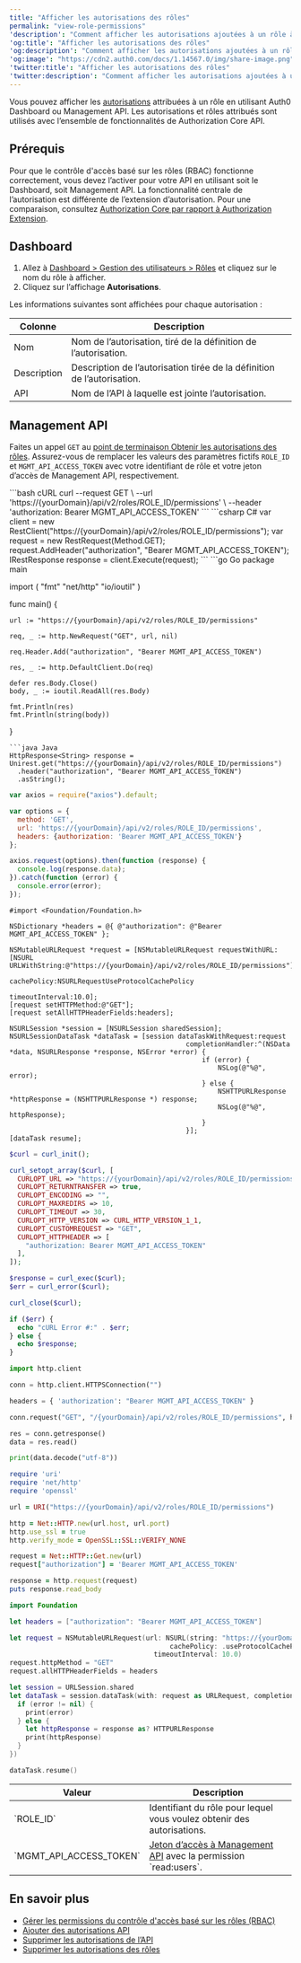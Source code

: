 ```yaml
---
title: "Afficher les autorisations des rôles"
permalink: "view-role-permissions"
'description': "Comment afficher les autorisations ajoutées à un rôle à l’aide d’Auth0 Dashboard ou de Management API."
'og:title': "Afficher les autorisations des rôles"
'og:description': "Comment afficher les autorisations ajoutées à un rôle à l’aide d’Auth0 Dashboard ou de Management API."
'og:image': "https://cdn2.auth0.com/docs/1.14567.0/img/share-image.png"
'twitter:title': "Afficher les autorisations des rôles"
'twitter:description': "Comment afficher les autorisations ajoutées à un rôle à l’aide d’Auth0 Dashboard ou de Management API."
---
```



Vous pouvez afficher les [autorisations](/docs/fr-ca/manage-users/access-control/rbac) attribuées à un rôle en utilisant <Tooltip href="/docs/docs/fr-ca/glossary?term=auth0-dashboard" tip="Auth0 Dashboard
Principal produit d’Auth0 pour configurer vos services." cta="Voir le glossaire">Auth0 Dashboard</Tooltip> ou <Tooltip href="/docs/docs/fr-ca/glossary?term=management-api" tip="Management API
Un produit permettant aux clients d’effectuer des tâches administratives." cta="Voir le glossaire">Management API</Tooltip>. Les autorisations et rôles attribués sont utilisés avec l’ensemble de fonctionnalités de Authorization Core API.

## Prérequis

Pour que le contrôle d'accès basé sur les rôles (RBAC) fonctionne correctement, vous devez l’activer pour votre API en utilisant soit le Dashboard, soit Management API. La fonctionnalité centrale de l’autorisation est différente de l’extension d’autorisation. Pour une comparaison, consultez [Authorization Core par rapport à Authorization Extension](/docs/fr-ca/manage-users/access-control/authorization-core-vs-authorization-extension).

## Dashboard

1. Allez à [Dashboard > Gestion des utilisateurs > Rôles](https://manage.auth0.com/#/roles) et cliquez sur le nom du rôle à afficher.
2. Cliquez sur l’affichage **Autorisations**.

Les informations suivantes sont affichées pour chaque autorisation :

<table class="table"><thead>
<tr>
<th>Colonne</th>
<th>Description</th>
</tr>
</thead>
<tbody>
<tr>
<td>Nom</td>
<td>Nom de l’autorisation, tiré de la définition de l’autorisation.</td>
</tr>
<tr>
<td>Description</td>
<td>Description de l’autorisation tirée de la définition de l’autorisation.</td>
</tr>
<tr>
<td>API</td>
<td>Nom de l’API à laquelle est jointe l’autorisation.</td>
</tr>
</tbody>
</table>

## Management API

Faites un appel `GET` au [point de terminaison Obtenir les autorisations des rôles](https://auth0.com/docs/api/management/v2#!/Roles/get_role_permission). Assurez-vous de remplacer les valeurs des paramètres fictifs `ROLE_ID` et `MGMT_API_ACCESS_TOKEN` avec votre identifiant de rôle et votre jeton d’accès de Management API, respectivement.

<AuthCodeGroup>
```bash cURL
curl --request GET \
  --url 'https://{yourDomain}/api/v2/roles/ROLE_ID/permissions' \
  --header 'authorization: Bearer MGMT_API_ACCESS_TOKEN'
```
```csharp C#
var client = new RestClient("https://{yourDomain}/api/v2/roles/ROLE_ID/permissions");
var request = new RestRequest(Method.GET);
request.AddHeader("authorization", "Bearer MGMT_API_ACCESS_TOKEN");
IRestResponse response = client.Execute(request);
```
```go Go
package main

import (
	"fmt"
	"net/http"
	"io/ioutil"
)

func main() {

	url := "https://{yourDomain}/api/v2/roles/ROLE_ID/permissions"

	req, _ := http.NewRequest("GET", url, nil)

	req.Header.Add("authorization", "Bearer MGMT_API_ACCESS_TOKEN")

	res, _ := http.DefaultClient.Do(req)

	defer res.Body.Close()
	body, _ := ioutil.ReadAll(res.Body)

	fmt.Println(res)
	fmt.Println(string(body))

}
```
```java Java
HttpResponse<String> response = Unirest.get("https://{yourDomain}/api/v2/roles/ROLE_ID/permissions")
  .header("authorization", "Bearer MGMT_API_ACCESS_TOKEN")
  .asString();
```
```javascript Node.JS
var axios = require("axios").default;

var options = {
  method: 'GET',
  url: 'https://{yourDomain}/api/v2/roles/ROLE_ID/permissions',
  headers: {authorization: 'Bearer MGMT_API_ACCESS_TOKEN'}
};

axios.request(options).then(function (response) {
  console.log(response.data);
}).catch(function (error) {
  console.error(error);
});
```
```obj-c Obj-C
#import <Foundation/Foundation.h>

NSDictionary *headers = @{ @"authorization": @"Bearer MGMT_API_ACCESS_TOKEN" };

NSMutableURLRequest *request = [NSMutableURLRequest requestWithURL:[NSURL URLWithString:@"https://{yourDomain}/api/v2/roles/ROLE_ID/permissions"]
                                                       cachePolicy:NSURLRequestUseProtocolCachePolicy
                                                   timeoutInterval:10.0];
[request setHTTPMethod:@"GET"];
[request setAllHTTPHeaderFields:headers];

NSURLSession *session = [NSURLSession sharedSession];
NSURLSessionDataTask *dataTask = [session dataTaskWithRequest:request
                                            completionHandler:^(NSData *data, NSURLResponse *response, NSError *error) {
                                                if (error) {
                                                    NSLog(@"%@", error);
                                                } else {
                                                    NSHTTPURLResponse *httpResponse = (NSHTTPURLResponse *) response;
                                                    NSLog(@"%@", httpResponse);
                                                }
                                            }];
[dataTask resume];
```
```php PHP
$curl = curl_init();

curl_setopt_array($curl, [
  CURLOPT_URL => "https://{yourDomain}/api/v2/roles/ROLE_ID/permissions",
  CURLOPT_RETURNTRANSFER => true,
  CURLOPT_ENCODING => "",
  CURLOPT_MAXREDIRS => 10,
  CURLOPT_TIMEOUT => 30,
  CURLOPT_HTTP_VERSION => CURL_HTTP_VERSION_1_1,
  CURLOPT_CUSTOMREQUEST => "GET",
  CURLOPT_HTTPHEADER => [
    "authorization: Bearer MGMT_API_ACCESS_TOKEN"
  ],
]);

$response = curl_exec($curl);
$err = curl_error($curl);

curl_close($curl);

if ($err) {
  echo "cURL Error #:" . $err;
} else {
  echo $response;
}
```
```python Python
import http.client

conn = http.client.HTTPSConnection("")

headers = { 'authorization': "Bearer MGMT_API_ACCESS_TOKEN" }

conn.request("GET", "/{yourDomain}/api/v2/roles/ROLE_ID/permissions", headers=headers)

res = conn.getresponse()
data = res.read()

print(data.decode("utf-8"))
```
```ruby Ruby
require 'uri'
require 'net/http'
require 'openssl'

url = URI("https://{yourDomain}/api/v2/roles/ROLE_ID/permissions")

http = Net::HTTP.new(url.host, url.port)
http.use_ssl = true
http.verify_mode = OpenSSL::SSL::VERIFY_NONE

request = Net::HTTP::Get.new(url)
request["authorization"] = 'Bearer MGMT_API_ACCESS_TOKEN'

response = http.request(request)
puts response.read_body
```
```swift Swift
import Foundation

let headers = ["authorization": "Bearer MGMT_API_ACCESS_TOKEN"]

let request = NSMutableURLRequest(url: NSURL(string: "https://{yourDomain}/api/v2/roles/ROLE_ID/permissions")! as URL,
                                        cachePolicy: .useProtocolCachePolicy,
                                    timeoutInterval: 10.0)
request.httpMethod = "GET"
request.allHTTPHeaderFields = headers

let session = URLSession.shared
let dataTask = session.dataTask(with: request as URLRequest, completionHandler: { (data, response, error) -> Void in
  if (error != nil) {
    print(error)
  } else {
    let httpResponse = response as? HTTPURLResponse
    print(httpResponse)
  }
})

dataTask.resume()
```
</AuthCodeGroup>

<table class="table"><thead>
<tr>
<th>Valeur</th>
<th>Description</th>
</tr>
</thead>
<tbody>
<tr>
<td>`ROLE_ID`</td>
<td>Identifiant du rôle pour lequel vous voulez obtenir des autorisations.</td>
</tr>
<tr>
<td>`MGMT_API_ACCESS_TOKEN`</td>
<td><a href="https://auth0.com/docs/api/management/v2/tokens">Jeton d’accès à Management API</a> avec la permission `read:users`.</td>
</tr>
</tbody>
</table>

## En savoir plus

* [Gérer les permissions du contrôle d'accès basé sur les rôles (RBAC)](/docs/fr-ca/manage-users/access-control/configure-core-rbac/manage-permissions)
* [Ajouter des autorisations API](/docs/fr-ca/get-started/apis/add-api-permissions)
* [Supprimer les autorisations de l’API](/docs/fr-ca/get-started/apis/delete-api-permissions)
* [Supprimer les autorisations des rôles](/docs/fr-ca/manage-users/access-control/configure-core-rbac/roles/remove-permissions-from-roles)